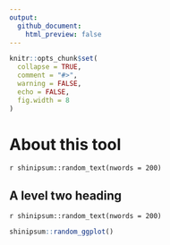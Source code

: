 ```yaml
---
output: 
  github_document:
    html_preview: false
---
```

```r
knitr::opts_chunk$set(
  collapse = TRUE,
  comment = "#>",
  warning = FALSE,
  echo = FALSE,
  fig.width = 8
)
```

# About this tool  

`r shinipsum::random_text(nwords = 200)`

## A level two heading  

`r shinipsum::random_text(nwords = 200)`


```r
shinipsum::random_ggplot()
```

